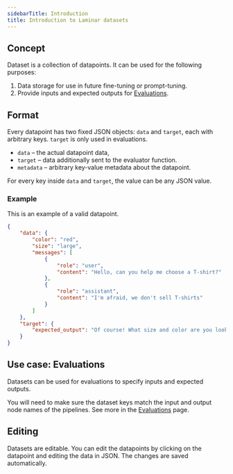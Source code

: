 ```yaml
---
sidebarTitle: Introduction
title: Introduction to Laminar datasets
---
```


## Concept

Dataset is a collection of datapoints. It can be used for the following purposes:
1. Data storage for use in future fine-tuning or prompt-tuning.
1. Provide inputs and expected outputs for [Evaluations](/evaluations/introduction).

## Format

Every datapoint has two fixed JSON objects: `data` and `target`, each with arbitrary keys.
`target` is only used in evaluations.

- `data` – the actual datapoint data,
- `target` – data additionally sent to the evaluator function.
- `metadata` – arbitrary key-value metadata about the datapoint.

For every key inside `data` and `target`, the value can be any JSON value.

### Example

This is an example of a valid datapoint.

```json
{
    "data": {
        "color": "red",
        "size": "large",
        "messages": [
            {
                "role": "user",
                "content": "Hello, can you help me choose a T-shirt?"
            },
            {
                "role": "assistant",
                "content": "I'm afraid, we don't sell T-shirts"
            }
        ]
    },
    "target": {
        "expected_output": "Of course! What size and color are you looking for?"
    }
}
```

## Use case: Evaluations

Datasets can be used for evaluations to specify inputs and expected outputs.

You will need to make sure the dataset keys match the input and output node names of the pipelines.
See more in the [Evaluations](/evaluations/introduction) page.

## Editing

Datasets are editable. You can edit the datapoints by clicking on the datapoint and
editing the data in JSON. The changes are saved automatically.
